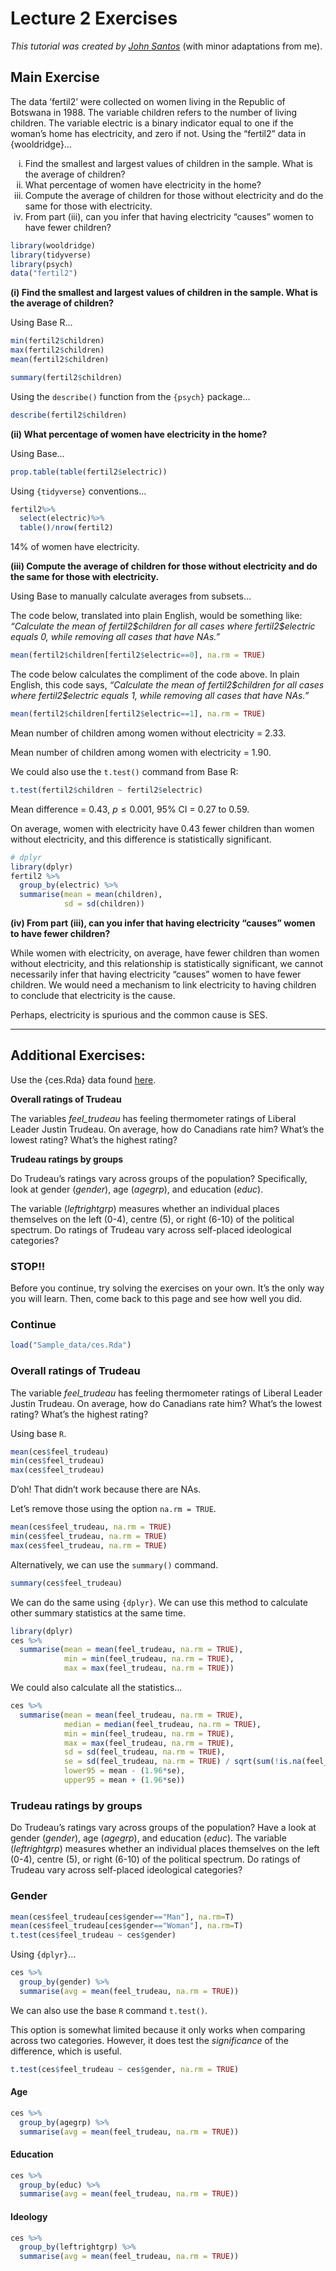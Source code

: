 # Lecture 2 Exercises

*This tutorial was created by [John Santos](https://jb-santos.github.io/)* (with minor adaptations from me).

## Main Exercise

The data ’fertil2’ were collected on women living in the Republic of Botswana in 1988. The variable children refers to the number of living children. The variable electric is a binary indicator equal to one if the woman’s home has electricity, and zero if not. Using the "fertil2" data in {wooldridge}...

i. Find the smallest and largest values of children in the sample. What is the average of children?
ii. What percentage of women have electricity in the home?
iii. Compute the average of children for those without electricity and do the same for those with electricity.
iv. From part (iii), can you infer that having electricity "causes" women to have fewer children?

```r
library(wooldridge)
library(tidyverse)
library(psych)
data("fertil2")
```

**(i) Find the smallest and largest values of children in the sample. What is the average of children?**

Using Base R...

```r
min(fertil2$children)
max(fertil2$children)
mean(fertil2$children)
```

```r
summary(fertil2$children)
```

Using the `describe()` function from the `{psych}` package...

```r
describe(fertil2$children)
```


**(ii) What percentage of women have electricity in the home?**

Using Base...

```r
prop.table(table(fertil2$electric))
```

Using `{tidyverse}` conventions...

```r
fertil2%>%
  select(electric)%>%
  table()/nrow(fertil2)
```

14% of women have electricity.

**(iii) Compute the average of children for those without electricity and do the same for those with electricity.**


Using Base to manually calculate averages from subsets...

The code below, translated into plain English, would be something like: *"Calculate the mean of fertil2\$children for all cases where fertil2\$electric equals 0, while removing all cases that have NAs."*

```r
mean(fertil2$children[fertil2$electric==0], na.rm = TRUE)
```

The code below calculates the compliment of the code above. In plain English, this code says, *"Calculate the mean of fertil2\$children for all cases where fertil2\$electric equals 1, while removing all cases that have NAs."*

```r
mean(fertil2$children[fertil2$electric==1], na.rm = TRUE)
```

Mean number of children among women without electricity = 2.33.

Mean number of children among women with electricity = 1.90.

We could also use the `t.test()` command from Base R:

```r
t.test(fertil2$children ~ fertil2$electric)
```

Mean difference = 0.43, $p\leq0.001$, 95% CI = 0.27 to 0.59.

On average, women with electricity have 0.43 fewer children than women without electricity, and this difference is statistically significant.

```r
# dplyr
library(dplyr)
fertil2 %>%
  group_by(electric) %>%
  summarise(mean = mean(children),
            sd = sd(children))
```


**(iv) From part (iii), can you infer that having electricity "causes" women to have fewer children?**

While women with electricity, on average, have fewer children than women without electricity, and this relationship is statistically significant, we cannot necessarily infer that having electricity "causes" women to have fewer children. We would need a mechanism to link electricity to having children to conclude that electricity is the cause.

Perhaps, electricity is spurious and the common cause is SES.

--------------------------------------------------------------------------------

## Additional Exercises:

Use the {ces.Rda} data found [here](https://github.com/svallejovera/regression_ci/blob/main/Sample_data/ces.rda).

**Overall ratings of Trudeau**

The variables *feel_trudeau* has feeling thermometer ratings of Liberal Leader Justin Trudeau. On average, how do Canadians rate him? What's the lowest rating? What's the highest rating?

**Trudeau ratings by groups**

Do Trudeau's ratings vary across groups of the population? Specifically, look at gender (*gender*), age (*agegrp*), and education (*educ*). 

The variable (*leftrightgrp*) measures whether an individual places themselves on the left (0-4), centre (5), or right (6-10) of the political spectrum. Do ratings of Trudeau vary across self-placed ideological categories?  

### STOP!!

Before you continue, try solving the exercises on your own. It's the only way you will learn. Then, come back to this page and see how well you did. 

### Continue

```r
load("Sample_data/ces.Rda")
```

### Overall ratings of Trudeau

The variable *feel_trudeau* has feeling thermometer ratings of Liberal Leader Justin Trudeau. On average, how do Canadians rate him? What's the lowest rating? What's the highest rating?

Using base `R`.

```r
mean(ces$feel_trudeau)
min(ces$feel_trudeau)
max(ces$feel_trudeau)
```

D'oh! That didn't work because there are NAs. 

Let's remove those using the option `na.rm = TRUE`.

```r
mean(ces$feel_trudeau, na.rm = TRUE)
min(ces$feel_trudeau, na.rm = TRUE)
max(ces$feel_trudeau, na.rm = TRUE)
```

Alternatively, we can use the `summary()` command.

```r
summary(ces$feel_trudeau)
```

We can do the same using `{dplyr}`. We can use this method to calculate other summary statistics at the same time.

```r
library(dplyr)
ces %>%
  summarise(mean = mean(feel_trudeau, na.rm = TRUE),
            min = min(feel_trudeau, na.rm = TRUE),
            max = max(feel_trudeau, na.rm = TRUE))
```

We could also calculate all the statistics...

```r
ces %>%
  summarise(mean = mean(feel_trudeau, na.rm = TRUE),
            median = median(feel_trudeau, na.rm = TRUE),
            min = min(feel_trudeau, na.rm = TRUE),
            max = max(feel_trudeau, na.rm = TRUE),
            sd = sd(feel_trudeau, na.rm = TRUE),
            se = sd(feel_trudeau, na.rm = TRUE) / sqrt(sum(!is.na(feel_trudeau))),
            lower95 = mean - (1.96*se),
            upper95 = mean + (1.96*se)) 
```

### Trudeau ratings by groups

Do Trudeau's ratings vary across groups of the population? Have a look at gender (*gender*), age (*agegrp*), and education (*educ*). The variable (*leftrightgrp*) measures whether an individual places themselves on the left (0-4), centre (5), or right (6-10) of the political spectrum. Do ratings of Trudeau vary across self-placed ideological categories?  

### Gender

```r
mean(ces$feel_trudeau[ces$gender=="Man"], na.rm=T)
mean(ces$feel_trudeau[ces$gender=="Woman"], na.rm=T)
t.test(ces$feel_trudeau ~ ces$gender)
```


Using `{dplyr}`...

```r
ces %>%
  group_by(gender) %>%
  summarise(avg = mean(feel_trudeau, na.rm = TRUE))
```

We can also use the base `R` command `t.test()`. 

This option is somewhat limited because it only works when comparing across two categories. However, it does test the *significance* of the difference, which is useful. 

```r
t.test(ces$feel_trudeau ~ ces$gender, na.rm = TRUE)
```


#### Age

```r
ces %>%
  group_by(agegrp) %>%
  summarise(avg = mean(feel_trudeau, na.rm = TRUE))
```


#### Education


```r
ces %>%
  group_by(educ) %>%
  summarise(avg = mean(feel_trudeau, na.rm = TRUE))
```


#### Ideology

```r
ces %>%
  group_by(leftrightgrp) %>%
  summarise(avg = mean(feel_trudeau, na.rm = TRUE))
```




